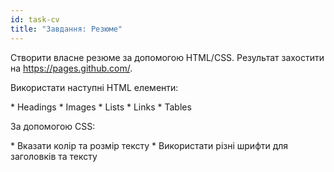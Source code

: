 ```yaml
---
id: task-cv
title: "Завдання: Резюме"
---
```



Створити власне резюме за допомогою HTML/CSS. Результат захостити на https://pages.github.com/. 

Використати наступні HTML елементи:

<Checklist>
* Headings
* Images
* Lists
* Links
* Tables
</Checklist>

За допомогою CSS:

<Checklist>
* Вказати колір та розмір тексту
* Використати різні шрифти для заголовків та тексту
</Checklist>

